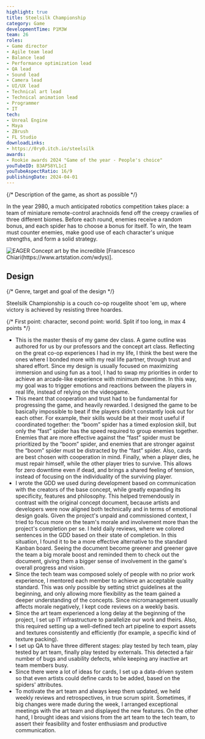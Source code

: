 ```yaml
---
highlight: true
title: Steelsilk Championship
category: Game
developmentTime: P1M3W
team: 26
roles:
- Game director
- Agile team lead
- Balance lead
- Performance optimization lead
- QA lead
- Sound lead
- Camera lead
- UI/UX lead
- Technical art lead
- Technical animation lead
- Programmer
- IT
tech:
- Unreal Engine
- Maya
- ZBrush
- FL Studio
downloadLinks:
- https://0ry0.itch.io/steelsilk
awards:
- Rookie awards 2024 "Game of the year - People's choice"
youTubeID: B3AP58YL1cI
youTubeAspectRatio: 16/9
publishingDate: 2024-04-01
---
```


{/* Description of the game, as short as possible */}

In the year 2980, a much anticipated robotics competition takes place: a team of miniature remote-control arachnoids fend off the creepy crawlies of three different biomes. Before each round, enemies receive a random bonus, and each spider has to choose a bonus for itself. To win, the team must counter enemies, make good use of each character's unique strengths, and form a solid strategy.

![EAGER Concept art by the incredible [Francesco Chiari(https://www.artstation.com/wdys)].](./steelsilk-championship-art.jpg)

## Design

{/* Genre, target and goal of the design */}

Steelsilk Championship is a couch co-op rougelite shoot 'em up, where victory is achieved by resisting three hoardes.

{/* First point: character, second point: world. Split if too long, in max 4 points */}

* This is the master thesis of my game dev class. A game outline was authored for us by our professors and the concept art class.
Reflecting on the great co-op experiences I had in my life, I think the best were the ones where I bonded more with my real life partner, through trust and shared effort. Since my design is usually focused on maximizing immersion and using fun as a tool, I had to swap my priorities in order to achieve an arcade-like experience with minimum downtime. In this way, my goal was to trigger emotions and reactions between the players in real life, instead of relying on the videogame.
* This meant that cooperation and trust had to be fundamental for progressing the game, and heavily rewarded. I designed the game to be basically impossible to beat if the players didn't constantly look out for each other. For example, their skills would be at their most useful if coordinated together: the “boom” spider has a timed explosion skill, but only the “fast” spider has the speed required to group enemies together. Enemies that are more effective against the “fast” spider must be prioritized by the “boom” spider, and enemies that are stronger against the “boom” spider must be distracted by the “fast” spider. Also, cards are best chosen with cooperation in mind. Finally, when a player dies, he must repair himself, while the other player tries to survive. This allows for zero downtime even if dead, and brings a shared feeling of tension, instead of focusing on the individuality of the surviving player.
* I wrote the GDD we used during development based on communication with the creators of the base concept, while greatly expanding its specificity, features and philosophy. This helped tremendously in contrast with the original concept document, because artists and developers were now aligned both technically and in terms of emotional design goals. Given the project's unpaid and commissioned context, I tried to focus more on the team's morale and involvement more than the project's completion per se. I held daily reviews, where we colored sentences in the GDD based on their state of completion. In this situation, I found it to be a more effective alternative to the standard Kanban board. Seeing the document become greener and greener gave the team a big morale boost and reminded them to check out the document, giving them a bigger sense of involvement in the game's overall progress and vision.
* Since the tech team was composed solely of people with no prior work experience, I mentored each member to achieve an acceptable quality standard. This was only possible by setting strict guidelines at the beginning, and only allowing more flexibility as the team gained a deeper understanding of the concepts. Since micromanagement usually affects morale negatively, I kept code reviews on a weekly basis.
* Since the art team experienced a long delay at the beginning of the project, I set up IT infrastructure to parallelize our work and theirs. Also, this required setting up a well-defined tech art pipeline to export assets and textures consistently and efficiently (for example, a specific kind of texture packing).
* I set up QA to have three different stages: play tested by tech team, play tested by art team, finally play tested by externals. This detected a fair number of bugs and usability defects, while keeping any inactive art team members busy.
* Since there were a lot of ideas for cards, I set up a data-driven system so that even artists could define cards to be added, based on the spiders' attributes.
* To motivate the art team and always keep them updated, we held weekly reviews and retrospectives, in true scrum spirit. Sometimes, if big changes were made during the week, I arranged exceptional meetings with the art team and displayed the new features. On the other hand, I brought ideas and visions from the art team to the tech team, to assert their feasibility and foster enthusiasm and productive communication.
